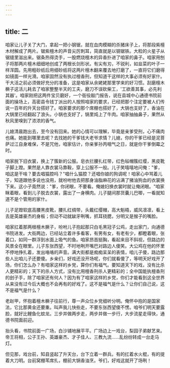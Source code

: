 ```yaml
---
---
---
```

title: 二
---




咱家让儿子关了大门，拿起一把小钢锯，就在血肉模糊的杀猪床子上，将那段紫檀木材解成了两片。锯紫檀木的声音尖厉刺耳，简直就是以钢锯铁。大粒的火星子从锯缝里滋出来。锯条热得烫手，一股燃烧檀木的异香扑进了咱家的鼻子。咱家用刨子将那两片檀木细细地创成了两根长剑形状。有尖有刃，不锐利，如韭菜的叶子一样浑圆。先用粗砂纸后用细砂纸将这两片檀木翻来覆去地打磨了，一直将它们磨得如镜面一样光滑。咱家固然没有执过檀香刑，但知道干这样的大事必须有好家什。干大活之前必须做好充分的准备，这是咱家从余姥姥那里学来的好习惯。刮磨檀木橛子这活儿耗去了咱家整整半天的工夫，磨刀不误砍柴工，'工欲善其事，必先利其器'。咱家刚把这两件宝贝磨好，一个衙役敲门报告，说在县城中心通德书院前面的操场上，高密县令钱丁派出的人按照咱家的要求，已经把那个注定要被人们传说一百年的升天台搭好了。咱家要求的那个席棚也搭好了，大锅也支好了，香油在大锅里已经翻起了浪头。小锅也支好了，锅里炖上了牛肉。咱家抽抽鼻子，果然从秋风里嗅到了浓浓的香气。

儿媳清晨跑出去，至今没有回来。她的心情可以理解，毕竟是亲爹受刑，心不痛肉也痛。她能到哪里去呢？去找她的干爹钱大老爷求情？儿媳，你的干爹已经是泥菩萨过江自身难保，不是咒他，咱家估计，你亲爹孙丙咽气之日，就是你干爹倒霉之时。

咱家脱下旧衣裳，换上了簇新的公服。皂衣拦腰扎红带，红色毡帽簇红缨，黑皮靴子脚上蹬。果然是人靠衣裳马靠鞍，穿上公服不一般。儿子笑嘻嘻地问俺："爹，咱这是干啥？要去唱猫腔吗？"唱什么猫腔？还唱你娘的狗调呢！咱家心中骂着儿子，知道跟他多说也没用，就吩咐他去把那身油脂麻花的沾满了猪油狗血的衣裳换下来。这小子竟然说："爹，你闭眼，不要看。俺媳妇换衣裳时就让俺闭眼。"咱家眯着眼，看到儿子脱去衣裳，露出了一身横肉。儿子腿间那货囊儿巴唧，一看就知道不是个管用的家什。

儿子足蹬软底高腰黑皮靴，腰扎红绸带，头戴红缨帽，高大魁梧，威风凛凛，看上去是英雄豪杰的身板；但动不动就龇牙咧嘴，抓耳挠腮，分明又是猴子的嘴脸。

咱家扛着那两根檀木撅子，吩咐儿子抱起那只白毛黑冠子公鸡，走出家门，向通德书院进发。大街两边，已经站立着许多看客，有男有女，有老有少，都瞪着眼，张着口，如同一群浮到水面上吸气的鱼。咱家昂首挺胸，看起来目不斜视，但路边的风景全在眼里。儿子东张西望，不时地咧开嘴巴对路边人傻笑。大公鸡在他的怀里不停地挣扎着，发出咯咯的声音。满大街都是痴痴呆呆的表情，咱儿子傻，路边那些人比咱儿子还要傻。乡亲们，好戏还没开场呢，你们就看傻了，等明天好戏开了场，你们怎么办？有咱家这样的乡党，算你们有福气。要知道天下的戏，没有比杀人更精彩的；天下的杀人方式，没有比用檀香刑杀人更精彩的；全中国能执檀香刑的刽子手，除了咱家还有何人？因为有了咱家这样的乡党，你们才能看到这全世界从来没有过今后大概也不会再有的好戏了。这不是福气是什么？让你们自己说，这不是福气是什么？

老赵甲，怀抱着檀木橛子往前行，尊一声众位乡党细听分明。俺怀中抱的是国家法，它比那黄金还要重。叫声我儿快些走，不要东张西望傻不愣。咱爷们明天要露脸，就好比鲤鱼化蚊龙。三步并做两步走，两步并做一步行，大步流星走得快，通德书院面前迎。

抬头看，书院前面一广场，白沙铺地展平平。广场边上一戏台，梨园子弟献艺来。帝王将相，公子王孙、英雄豪杰、才子佳人、三教九流……乱纷纷转成一台走马灯。

但见那，戏台前，知县竖起了升天台，台下立着一群兵。有的扛着水火棍，有的提着大刀明。台前窝棚苇席扎，棚前大锅香油烹。爷们，好戏这就开了场咧！
